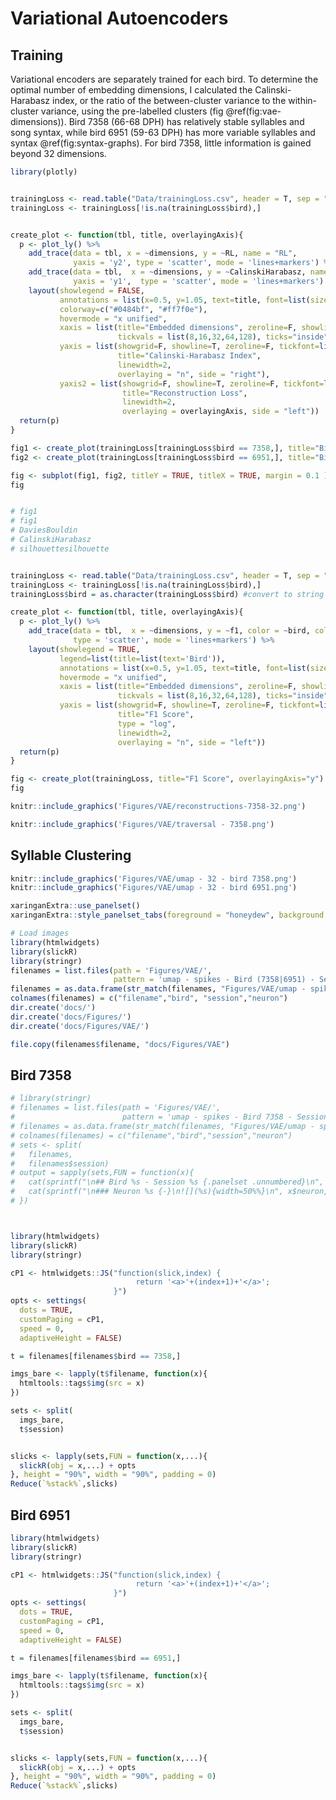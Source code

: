 # Variational Autoencoders

## Training

Variational encoders are separately trained for each bird. To determine the optimal number of embedding dimensions, I calculated the Calinski-Harabasz index, or the ratio of the between-cluster variance to the within-cluster variance, using the pre-labelled clusters (fig \@ref(fig:vae-dimensions)). Bird 7358 (66-68 DPH) has relatively stable syllables and song syntax, while bird 6951 (59-63 DPH) has more variable syllables and syntax \@ref(fig:syntax-graphs). For bird 7358, little information is gained beyond 32 dimensions.


```r
library(plotly)


trainingLoss <- read.table("Data/trainingLoss.csv", header = T, sep = ",")
trainingLoss <- trainingLoss[!is.na(trainingLoss$bird),]


create_plot <- function(tbl, title, overlayingAxis){
  p <- plot_ly() %>%
    add_trace(data = tbl, x = ~dimensions, y = ~RL, name = "RL",
              yaxis = 'y2', type = 'scatter', mode = 'lines+markers') %>%
    add_trace(data = tbl,  x = ~dimensions, y = ~CalinskiHarabasz, name = "Calinski-Harabasz Index",
              yaxis = 'y1',  type = 'scatter', mode = 'lines+markers') %>%
    layout(showlegend = FALSE,
           annotations = list(x=0.5, y=1.05, text=title, font=list(size=18), showarrow=F, xref='paper', yref='paper',xanchor='center'),
           colorway=c("#0484bf", "#ff7f0e"),
           hovermode = "x unified",
           xaxis = list(title="Embedded dimensions", zeroline=F, showline=T, linewidth=2, linecolor='black', showgrid=F,
                        tickvals = list(8,16,32,64,128), ticks="inside"),
           yaxis = list(showgrid=F, showline=T, zeroline=F, tickfont=list(color = '#ff7f0e', size=11), color='#ff7f0e',
                        title="Calinski-Harabasz Index",
                        linewidth=2,
                        overlaying = "n", side = "right"),
           yaxis2 = list(showgrid=F, showline=T, zeroline=F, tickfont=list(color='#0484bf', size=11), color='#0484bf',
                         title="Reconstruction Loss",
                         linewidth=2,
                         overlaying = overlayingAxis, side = "left"))
  return(p)
}

fig1 <- create_plot(trainingLoss[trainingLoss$bird == 7358,], title="Bird 7358", overlayingAxis="y")
fig2 <- create_plot(trainingLoss[trainingLoss$bird == 6951,], title="Bird 6951", overlayingAxis="y3")

fig <- subplot(fig1, fig2, titleY = TRUE, titleX = TRUE, margin = 0.1 )
fig


# fig1
# fig1
# DaviesBouldin
# CalinskiHarabasz
# silhouettesilhouette



```

```r
trainingLoss <- read.table("Data/trainingLoss.csv", header = T, sep = ",")
trainingLoss <- trainingLoss[!is.na(trainingLoss$bird),]
trainingLoss$bird = as.character(trainingLoss$bird) #convert to string

create_plot <- function(tbl, title, overlayingAxis){
  p <- plot_ly() %>%
    add_trace(data = tbl,  x = ~dimensions, y = ~f1, color = ~bird, colors = c("red", "blue"),
              type = 'scatter', mode = 'lines+markers') %>%
    layout(showlegend = TRUE,
           legend=list(title=list(text='Bird')),
           annotations = list(x=0.5, y=1.05, text=title, font=list(size=18), showarrow=F, xref='paper', yref='paper',xanchor='center'),
           hovermode = "x unified",
           xaxis = list(title="Embedded dimensions", zeroline=F, showline=T, linewidth=2, linecolor='black', showgrid=F,
                        tickvals = list(8,16,32,64,128), ticks="inside"),
           yaxis = list(showgrid=F, showline=T, zeroline=F, tickfont=list(size=11),
                        title="F1 Score",
                        type = "log",
                        linewidth=2,
                        overlaying = "n", side = "left"))
  return(p)
}

fig <- create_plot(trainingLoss, title="F1 Score", overlayingAxis="y")
fig
```

```r
knitr::include_graphics('Figures/VAE/reconstructions-7358-32.png')
```


```r
knitr::include_graphics('Figures/VAE/traversal - 7358.png')
```

## Syllable Clustering


```r
knitr::include_graphics('Figures/VAE/umap - 32 - bird 7358.png')
knitr::include_graphics('Figures/VAE/umap - 32 - bird 6951.png')

```

```r
xaringanExtra::use_panelset()
xaringanExtra::style_panelset_tabs(foreground = "honeydew", background = "seagreen", active_background = 'red')
```


```r
# Load images 
library(htmlwidgets)
library(slickR)
library(stringr)
filenames = list.files(path = 'Figures/VAE/',
                       pattern = 'umap - spikes - Bird (7358|6951) - Session', full.names = T)
filenames = as.data.frame(str_match(filenames, "Figures/VAE/umap - spikes - Bird (\\d+) - Session (\\d+) - Unit (\\d+).png"))
colnames(filenames) = c("filename","bird", "session","neuron")
dir.create('docs/')
dir.create('docs/Figures/')
dir.create('docs/Figures/VAE/')

file.copy(filenames$filename, "docs/Figures/VAE")

```

## Bird 7358


```r
# library(stringr)
# filenames = list.files(path = 'Figures/VAE/', 
#                        pattern = 'umap - spikes - Bird 7358 - Session', full.names = T)
# filenames = as.data.frame(str_match(filenames, "Figures/VAE/umap - spikes - Bird (\\d+) - Session (\\d+) - Unit (\\d+).png"))
# colnames(filenames) = c("filename","bird","session","neuron")
# sets <- split(
#   filenames,
#   filenames$session)
# output = sapply(sets,FUN = function(x){
#   cat(sprintf("\n## Bird %s - Session %s {.panelset .unnumbered}\n", x$bird[1], x$session[1]))
#   cat(sprintf("\n### Neuron %s {-}\n![](%s){width=50%%}\n", x$neuron, x$filename))
# })



library(htmlwidgets)
library(slickR)
library(stringr)

cP1 <- htmlwidgets::JS("function(slick,index) {
                            return '<a>'+(index+1)+'</a>';
                       }")
opts <- settings(
  dots = TRUE,
  customPaging = cP1,
  speed = 0,
  adaptiveHeight = FALSE)

t = filenames[filenames$bird == 7358,]

imgs_bare <- lapply(t$filename, function(x){
  htmltools::tags$img(src = x)
})

sets <- split(
  imgs_bare,
  t$session)


slicks <- lapply(sets,FUN = function(x,...){
  slickR(obj = x,...) + opts
}, height = "90%", width = "90%", padding = 0)
Reduce(`%stack%`,slicks)


```

## Bird 6951


```r


library(htmlwidgets)
library(slickR)
library(stringr)

cP1 <- htmlwidgets::JS("function(slick,index) {
                            return '<a>'+(index+1)+'</a>';
                       }")
opts <- settings(
  dots = TRUE,
  customPaging = cP1,
  speed = 0,
  adaptiveHeight = FALSE)

t = filenames[filenames$bird == 6951,]

imgs_bare <- lapply(t$filename, function(x){
  htmltools::tags$img(src = x)
})

sets <- split(
  imgs_bare,
  t$session)


slicks <- lapply(sets,FUN = function(x,...){
  slickR(obj = x,...) + opts
}, height = "90%", width = "90%", padding = 0)
Reduce(`%stack%`,slicks)

```

